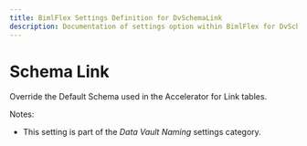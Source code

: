 ```yaml
---
title: BimlFlex Settings Definition for DvSchemaLink
description: Documentation of settings option within BimlFlex for DvSchemaLink
---
```

<head>
  <meta name="varigenceProduct" content="BimlFlex"></meta>
  <meta name="varigenceArticleType" content="Reference"></meta>
</head>

# Schema Link

Override the Default Schema used in the Accelerator for Link tables.

Notes:

* This setting is part of the *Data Vault Naming* settings category.

